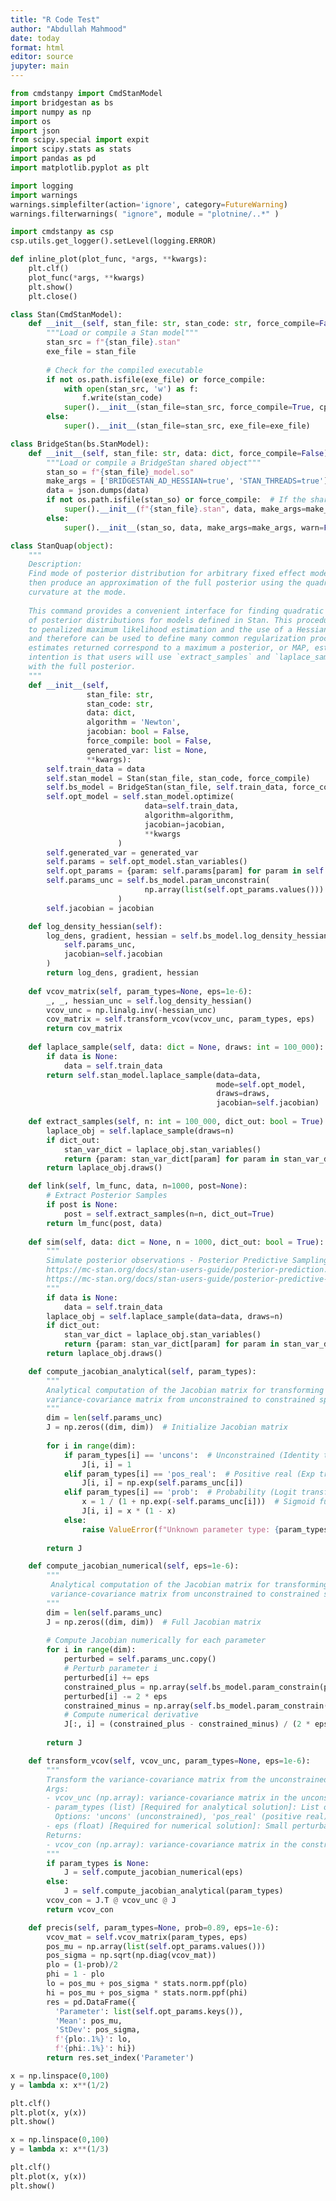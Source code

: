 ```yaml
---
title: "R Code Test"
author: "Abdullah Mahmood"
date: today
format: html
editor: source
jupyter: main
---
```


```python
from cmdstanpy import CmdStanModel
import bridgestan as bs
import numpy as np
import os
import json
from scipy.special import expit
import scipy.stats as stats
import pandas as pd
import matplotlib.pyplot as plt

import logging
import warnings
warnings.simplefilter(action='ignore', category=FutureWarning)
warnings.filterwarnings( "ignore", module = "plotnine/..*" )

import cmdstanpy as csp
csp.utils.get_logger().setLevel(logging.ERROR)

def inline_plot(plot_func, *args, **kwargs):
    plt.clf()  
    plot_func(*args, **kwargs)
    plt.show()
    plt.close()
```

```python
class Stan(CmdStanModel):
    def __init__(self, stan_file: str, stan_code: str, force_compile=False):
        """Load or compile a Stan model"""
        stan_src = f"{stan_file}.stan"
        exe_file = stan_file
        
        # Check for the compiled executable
        if not os.path.isfile(exe_file) or force_compile:
            with open(stan_src, 'w') as f:
                f.write(stan_code)
            super().__init__(stan_file=stan_src, force_compile=True, cpp_options={'STAN_THREADS': 'true', 'parallel_chains': 4})
        else:
            super().__init__(stan_file=stan_src, exe_file=exe_file)

class BridgeStan(bs.StanModel):
    def __init__(self, stan_file: str, data: dict, force_compile=False):
        """Load or compile a BridgeStan shared object"""
        stan_so = f"{stan_file}_model.so"
        make_args = ['BRIDGESTAN_AD_HESSIAN=true', 'STAN_THREADS=true']
        data = json.dumps(data)
        if not os.path.isfile(stan_so) or force_compile:  # If the shared object does not exist, compile it
            super().__init__(f"{stan_file}.stan", data, make_args=make_args)
        else:
            super().__init__(stan_so, data, make_args=make_args, warn=False)

class StanQuap(object):
    """
    Description:
    Find mode of posterior distribution for arbitrary fixed effect models and 
    then produce an approximation of the full posterior using the quadratic    
    curvature at the mode.
  
    This command provides a convenient interface for finding quadratic approximations 
    of posterior distributions for models defined in Stan. This procedure is equivalent 
    to penalized maximum likelihood estimation and the use of a Hessian for profiling, 
    and therefore can be used to define many common regularization procedures. The point 
    estimates returned correspond to a maximum a posterior, or MAP, estimate. However the 
    intention is that users will use `extract_samples` and `laplace_sample` and other methods to work 
    with the full posterior.
    """
    def __init__(self,
                 stan_file: str, 
                 stan_code: str, 
                 data: dict, 
                 algorithm = 'Newton',
                 jacobian: bool = False,
                 force_compile: bool = False,
                 generated_var: list = None,
                 **kwargs):
        self.train_data = data
        self.stan_model = Stan(stan_file, stan_code, force_compile)
        self.bs_model = BridgeStan(stan_file, self.train_data, force_compile)
        self.opt_model = self.stan_model.optimize(
                              data=self.train_data,
                              algorithm=algorithm,
                              jacobian=jacobian,
                              **kwargs
                        )
        self.generated_var = generated_var
        self.params = self.opt_model.stan_variables()
        self.opt_params = {param: self.params[param] for param in self.params.keys() if param not in self.generated_var}
        self.params_unc = self.bs_model.param_unconstrain(
                              np.array(list(self.opt_params.values()))
                        )
        self.jacobian = jacobian

    def log_density_hessian(self):
        log_dens, gradient, hessian = self.bs_model.log_density_hessian(
            self.params_unc, 
            jacobian=self.jacobian
        )
        return log_dens, gradient, hessian
    
    def vcov_matrix(self, param_types=None, eps=1e-6):
        _, _, hessian_unc = self.log_density_hessian()
        vcov_unc = np.linalg.inv(-hessian_unc)
        cov_matrix = self.transform_vcov(vcov_unc, param_types, eps)
        return cov_matrix
    
    def laplace_sample(self, data: dict = None, draws: int = 100_000):
        if data is None:
            data = self.train_data
        return self.stan_model.laplace_sample(data=data, 
                                              mode=self.opt_model, 
                                              draws=draws, 
                                              jacobian=self.jacobian)
      
    def extract_samples(self, n: int = 100_000, dict_out: bool = True):
        laplace_obj = self.laplace_sample(draws=n)
        if dict_out:
            stan_var_dict = laplace_obj.stan_variables()
            return {param: stan_var_dict[param] for param in stan_var_dict.keys() if param not in self.generated_var}
        return laplace_obj.draws()

    def link(self, lm_func, data, n=1000, post=None):
        # Extract Posterior Samples
        if post is None:
            post = self.extract_samples(n=n, dict_out=True)
        return lm_func(post, data)
    
    def sim(self, data: dict = None, n = 1000, dict_out: bool = True):
        """
        Simulate posterior observations - Posterior Predictive Sampling
        https://mc-stan.org/docs/stan-users-guide/posterior-prediction.html
        https://mc-stan.org/docs/stan-users-guide/posterior-predictive-checks.html
        """
        if data is None:
            data = self.train_data      
        laplace_obj = self.laplace_sample(data=data, draws=n)
        if dict_out:
            stan_var_dict = laplace_obj.stan_variables()
            return {param: stan_var_dict[param] for param in stan_var_dict if param in self.generated_var}
        return laplace_obj.draws()      

    def compute_jacobian_analytical(self, param_types):
        """
        Analytical computation of the Jacobian matrix for transforming 
        variance-covariance matrix from unconstrained to constrained space.
        """
        dim = len(self.params_unc)
        J = np.zeros((dim, dim))  # Initialize Jacobian matrix
        
        for i in range(dim):
            if param_types[i] == 'uncons':  # Unconstrained (Identity transformation)
                J[i, i] = 1
            elif param_types[i] == 'pos_real':  # Positive real (Exp transformation)
                J[i, i] = np.exp(self.params_unc[i])
            elif param_types[i] == 'prob':  # Probability (Logit transformation)
                x = 1 / (1 + np.exp(-self.params_unc[i]))  # Sigmoid function
                J[i, i] = x * (1 - x)
            else:
                raise ValueError(f"Unknown parameter type: {param_types[i]}")
      
        return J      

    def compute_jacobian_numerical(self, eps=1e-6):
        """
         Analytical computation of the Jacobian matrix for transforming 
         variance-covariance matrix from unconstrained to constrained space.
        """
        dim = len(self.params_unc)
        J = np.zeros((dim, dim))  # Full Jacobian matrix
    
        # Compute Jacobian numerically for each parameter
        for i in range(dim):
            perturbed = self.params_unc.copy()
            # Perturb parameter i
            perturbed[i] += eps
            constrained_plus = np.array(self.bs_model.param_constrain(perturbed))
            perturbed[i] -= 2 * eps
            constrained_minus = np.array(self.bs_model.param_constrain(perturbed))
            # Compute numerical derivative
            J[:, i] = (constrained_plus - constrained_minus) / (2 * eps)
    
        return J

    def transform_vcov(self, vcov_unc, param_types=None, eps=1e-6):
        """
        Transform the variance-covariance matrix from the unconstrained space to the constrained space.
        Args:
        - vcov_unc (np.array): variance-covariance matrix in the unconstrained space.
        - param_types (list) [Required for analytical solution]: List of strings specifying the type of each parameter. 
          Options: 'uncons' (unconstrained), 'pos_real' (positive real), 'prob' (0 to 1).
        - eps (float) [Required for numerical solution]: Small perturbation for numerical differentiation.
        Returns:
        - vcov_con (np.array): variance-covariance matrix in the constrained space.
        """
        if param_types is None:
            J = self.compute_jacobian_numerical(eps)
        else:
            J = self.compute_jacobian_analytical(param_types)
        vcov_con = J.T @ vcov_unc @ J
        return vcov_con

    def precis(self, param_types=None, prob=0.89, eps=1e-6):
        vcov_mat = self.vcov_matrix(param_types, eps)
        pos_mu = np.array(list(self.opt_params.values()))
        pos_sigma = np.sqrt(np.diag(vcov_mat))
        plo = (1-prob)/2
        phi = 1 - plo
        lo = pos_mu + pos_sigma * stats.norm.ppf(plo)
        hi = pos_mu + pos_sigma * stats.norm.ppf(phi)
        res = pd.DataFrame({
          'Parameter': list(self.opt_params.keys()),
          'Mean': pos_mu,
          'StDev': pos_sigma,
          f'{plo:.1%}': lo,
          f'{phi:.1%}': hi})
        return res.set_index('Parameter')
```

```python
x = np.linspace(0,100)
y = lambda x: x**(1/2)

plt.clf()
plt.plot(x, y(x))
plt.show()
```

```python
x = np.linspace(0,100)
y = lambda x: x**(1/3)

plt.clf()
plt.plot(x, y(x))
plt.show()
```

```python

```